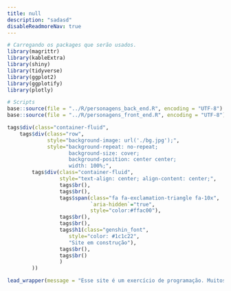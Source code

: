 ```yaml
---
title: null
description: "sadasd"
disableReadmoreNav: true
---
```


```r
# Carregando os packages que serão usados.
library(magrittr)
library(kableExtra)
library(shiny)
library(tidyverse)
library(ggplot2)
library(ggplotify)
library(plotly)

# Scripts
base::source(file = "../R/personagens_back_end.R", encoding = "UTF-8")
base::source(file = "../R/personagens_front_end.R", encoding = "UTF-8")
```

```r
tags$div(class="container-fluid",
    tags$div(class="row",
             style="background-image: url('./bg.jpg');",
             style="background-repeat: no-repeat;
                    background-size: cover;
                    background-position: center center;
                    width: 100%;",
        tags$div(class="container-fluid",
                 style="text-align: center; align-content: center;",
                 tags$br(),
                 tags$br(),
                 tags$span(class="fa fa-exclamation-triangle fa-10x",
                           `aria-hidden`="true",
                           style="color:#ffac00"),
                 tags$br(),
                 tags$br(),
                 tags$h1(class="genshin_font",
                    style="color: #1c1c22",
                    "Site em construção"),
                 tags$br(),
                 tags$br()
                 )
        ))
```

```r
lead_wrapper(message = "Esse site é um exercício de programação. Muitos dos dados foram obtidos diretamente na internet.")
```


